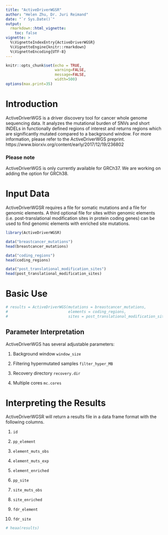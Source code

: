 ```yaml
---
title: "ActiveDriverWGSR"
author: "Helen Zhu, Dr. Juri Reimand"
date: "`r Sys.Date()`"
output: 
  rmarkdown::html_vignette:
    toc: false
vignette: >
  %\VignetteIndexEntry{ActiveDriverWGSR}
  %\VignetteEngine{knitr::rmarkdown}
  %\VignetteEncoding{UTF-8}
---
```


```r
knitr::opts_chunk$set(echo = TRUE,
                      warning=FALSE, 
                      message=FALSE, 
                      width=500)
options(max.print=35)
```

# Introduction

ActiveDriverWGS is a driver discovery tool for cancer whole genome sequencing data. It analyzes the mutational burden of SNVs and short INDELs in functionally defined regions of interest and returns regions which are significantly mutated compared to a background window. For more information, please refer to the ActiveDriverWGS preprint. https://www.biorxiv.org/content/early/2017/12/19/236802

### Please note 
ActiveDriverWGS is only currently available for GRCh37. We are working on adding the option for GRCh38.

# Input Data
ActiveDriverWGSR requires a file for somatic mutations and a file for genomic elements. A third optional file for sites within genomic elements (i.e. post-translational modification sites in protein coding genes) can be used to find genomic elements with enriched site mutations.

```r
library(ActiveDriverWGSR)

data("breastcancer_mutations")
head(breastcancer_mutations)

data("coding_regions")
head(coding_regions)

data("post_translational_modification_sites")
head(post_translational_modification_sites)

```

# Basic Use


```r
# results = ActiveDriverWGS(mutations = breastcancer_mutations,
#                           elements = coding_regions,
#                           sites = post_translational_modification_sites) # an optional input parameter

```

## Parameter Interpretation
ActiveDriverWGS has several adjustable parameters:

1) Background window `window_size`

2) Filtering hypermutated samples `filter_hyper_MB`

3) Recovery directory `recovery.dir`

4) Multiple cores `mc.cores`

# Interpreting the Results
ActiveDriverWGSR will return a results file in a data frame format with the following columns.

1) `id`

2) `pp_element`

3) `element_muts_obs`

4) `element_muts_exp`

5) `element_enriched`

6) `pp_site`

7) `site_muts_obs`

8) `site_enriched`

9) `fdr_element`

10) `fdr_site`

```r
# heaa(results)
```
